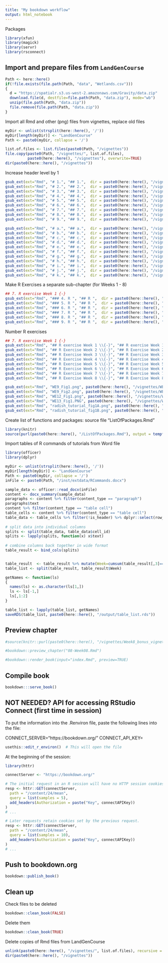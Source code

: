 ```yaml
---
title: "My bookdown workflow"
output: html_notebook
---
```


Packages

```r
library(xfun)
library(magick)
library(servr)
library(rsconnect)
```

## Import and prepare files from `LandGenCourse`

```r
Path <- here::here()
if(!file.exists(file.path(Path, "data", "Wetlands.csv")))
{
  d = "https://spatialr.s3.us-west-2.amazonaws.com/Gravity/data.zip"
  download.file(d, destfile=file.path(Path, "data.zip"), mode="wb")
  unzip(file.path(Path, "data.zip"))
  file.remove(file.path(Path, "data.zip"))
}
```

Import all Rmd and other (png) files from vignettes, replace old files

```r
myDir <- unlist(strsplit(here::here(), '/'))
myDir[length(myDir)] <- "LandGenCourse"
Path <- paste0(myDir, collapse = '/')

list.of.files <- list.files(paste0(Path, "/vignettes"))
file.copy(paste0(Path, "/vignettes/", list.of.files), 
          paste0(here::here(), "/vignettes"), overwrite=TRUE)
dir(paste0(here::here(), "/vignettes"))

```

Increase header level by 1

```r
gsub_ext(ext="Rmd", "# 1.", "## 1.",  dir = paste0(here::here(), "/vignettes"))
gsub_ext(ext="Rmd", "# 2.", "## 2.",  dir = paste0(here::here(), "/vignettes"))
gsub_ext(ext="Rmd", "# 3.", "## 3.",  dir = paste0(here::here(), "/vignettes"))
gsub_ext(ext="Rmd", "# 4.", "## 4.",  dir = paste0(here::here(), "/vignettes"))
gsub_ext(ext="Rmd", "# 5.", "## 5.",  dir = paste0(here::here(), "/vignettes"))
gsub_ext(ext="Rmd", "# 6.", "## 6.",  dir = paste0(here::here(), "/vignettes"))
gsub_ext(ext="Rmd", "# 7.", "## 7.",  dir = paste0(here::here(), "/vignettes"))
gsub_ext(ext="Rmd", "# 8.", "## 8.",  dir = paste0(here::here(), "/vignettes"))
gsub_ext(ext="Rmd", "# 9.", "## 9.",  dir = paste0(here::here(), "/vignettes"))

gsub_ext(ext="Rmd", "# a.", "## a.",  dir = paste0(here::here(), "/vignettes"))
gsub_ext(ext="Rmd", "# b.", "## b.",  dir = paste0(here::here(), "/vignettes"))
gsub_ext(ext="Rmd", "# c.", "## c.",  dir = paste0(here::here(), "/vignettes"))
gsub_ext(ext="Rmd", "# d.", "## d.",  dir = paste0(here::here(), "/vignettes"))
gsub_ext(ext="Rmd", "# e.", "## e.",  dir = paste0(here::here(), "/vignettes"))
gsub_ext(ext="Rmd", "# f.", "## f.",  dir = paste0(here::here(), "/vignettes"))
gsub_ext(ext="Rmd", "# g.", "## g.",  dir = paste0(here::here(), "/vignettes"))
gsub_ext(ext="Rmd", "# h.", "## h.",  dir = paste0(here::here(), "/vignettes"))
gsub_ext(ext="Rmd", "# i.", "## i.",  dir = paste0(here::here(), "/vignettes"))
gsub_ext(ext="Rmd", "# j.", "## j.",  dir = paste0(here::here(), "/vignettes"))
gsub_ext(ext="Rmd", "# k.", "## k.",  dir = paste0(here::here(), "/vignettes"))

```

Make R Exercises a separate sub-chapter (for Weeks 1 - 8)

```r
## 7. R exercise Week 1 {-}
gsub_ext(ext="Rmd", "### 4. R ", "## R ",  dir = paste0(here::here(), "/vignettes"))
gsub_ext(ext="Rmd", "### 5. R ", "## R ",  dir = paste0(here::here(), "/vignettes"))
gsub_ext(ext="Rmd", "### 6. R ", "## R ",  dir = paste0(here::here(), "/vignettes"))
gsub_ext(ext="Rmd", "### 7. R ", "## R ",  dir = paste0(here::here(), "/vignettes"))
gsub_ext(ext="Rmd", "### 8. R ", "## R ",  dir = paste0(here::here(), "/vignettes"))
gsub_ext(ext="Rmd", "### 9. R ", "## R ",  dir = paste0(here::here(), "/vignettes"))
```

Number R exercises


```r
## 7. R exercise Week 1 {-}
gsub_ext(ext="Rmd", "## R exercise Week 1 \\{-}", "## R exercise Week 1",  dir = paste0(here::here(), "/vignettes"))
gsub_ext(ext="Rmd", "## R Exercise Week 2 \\{-}", "## R Exercise Week 2",  dir = paste0(here::here(), "/vignettes"))
gsub_ext(ext="Rmd", "## R Exercise Week 3 \\{-}", "## R Exercise Week 3",  dir = paste0(here::here(), "/vignettes"))
gsub_ext(ext="Rmd", "## R Exercise Week 4 \\{-}", "## R Exercise Week 4",  dir = paste0(here::here(), "/vignettes"))
gsub_ext(ext="Rmd", "## R Exercise Week 5 \\{-}", "## R Exercise Week 5",  dir = paste0(here::here(), "/vignettes"))
gsub_ext(ext="Rmd", "## R Exercise Week 6 \\{-}", "## R Exercise Week 6",  dir = paste0(here::here(), "/vignettes"))
gsub_ext(ext="Rmd", "## R Exercise Week 7 \\{-}", "## R Exercise Week 7",  dir = paste0(here::here(), "/vignettes"))
gsub_ext(ext="Rmd", "## R Exercise Week 8 \\{-}", "## R Exercise Week 8",  dir = paste0(here::here(), "/vignettes"))
```

```r
gsub_ext(ext="Rmd", "WE9_Fig1.png", paste0(here::here(), "/vignettes/WE9_Fig1.png"),  dir = paste0(here::here(), "/vignettes"))
gsub_ext(ext="Rmd", "WE9_Fig2.png", paste0(here::here(), "/vignettes/WE9_Fig2.png"),  dir = paste0(here::here(), "/vignettes"))
gsub_ext(ext="Rmd", "WE12_Fig1.png", paste0(here::here(), "/vignettes/WE12_Fig1.png"),  dir = paste0(here::here(), "/vignettes"))
gsub_ext(ext="Rmd", "WE13_Fig1.PNG", paste0(here::here(), "/vignettes/WE13_Fig1.PNG"),  dir = paste0(here::here(), "/vignettes"))
gsub_ext(ext="Rmd", "radish_tutorial_fig1A.png", paste0(here::here(), "/vignettes/radish_tutorial_fig1A.png"),  dir = paste0(here::here(), "/vignettes"))
gsub_ext(ext="Rmd", "radish_tutorial_fig1B.png", paste0(here::here(), "/vignettes/radish_tutorial_fig1B.png"),  dir = paste0(here::here(), "/vignettes"))
```


Create list of functions and packages: source file "ListOfPackages.Rmd" 

```r
library(knitr)
source(purl(paste0(here::here(), "/ListOfPackages.Rmd"), output = tempfile()))
```


Import tables of R commands of tutorials from Word file


```r
library(officer)
library(dplyr)

myDir <- unlist(strsplit(here::here(), '/'))
myDir[length(myDir)] <- "LandGenCourse"
Path <- paste0(myDir, collapse = '/')
inFile <- paste0(Path, "/inst/extdata/RCommands.docx")

sample_data <- officer::read_docx(inFile)
content <- docx_summary(sample_data)
paragraphs <- content %>% filter(content_type == "paragraph")
paragraphs$text
content %>% filter(content_type == "table cell")
table_cells <- content %>% filter(content_type == "table cell")
table_data <- table_cells %>% filter(!is_header) %>% dplyr::select(row_id, cell_id, text)
 
# split data into individual columns
splits <- split(table_data, table_data$cell_id)
splits <- lapply(splits, function(x) x$text)
 
# combine columns back together in wide format
table_result <- bind_cols(splits)


table_result  <- table_result %>% mutate(Week=cumsum(table_result[,3]=="Comments"))
table_list <- split(table_result, table_result$Week)

getNames <- function(ls)
{
  names(ls) <- as.character(ls[1,])
  ls <- ls[-1,] 
  ls[,1:2]
}

table_list <- lapply(table_list, getNames)
saveRDS(table_list, paste0(here::here(), "/output/table_list.rds"))
```

## Preview chapter


```r
#source(knitr::purl(paste0(here::here(), "/vignettes/Week8_bonus_vignette.Rmd")))

#bookdown::preview_chapter("08-Week08.Rmd")

#bookdown::render_book(input="index.Rmd", preview=TRUE)
```



## Compile book

```r
bookdown:::serve_book()
```


## NOT NEEDED? API for accessing RStudio Connect (first time in session)

To put the information into the .Renviron file, paste the following lines into the file:

CONNECT_SERVER="https://bookdown.org/"
CONNECT_API_KEY=

```r
usethis::edit_r_environ()  # This will open the file
```

At the beginning of the session:

```r
library(httr)

connectServer <- "https://bookdown.org/"

# The initial request in an R session will have no HTTP session cookies.
resp <- httr::GET(connectServer, 
  path = "/content/24/mean",
  query = list(samples = 5),
  add_headers(Authorization = paste("Key", connectAPIKey))
)
# ...

# Later requests retain cookies set by the previous request.
resp <- httr::GET(connectServer, 
  path = "/content/24/mean",
  query = list(samples = 10),
  add_headers(Authorization = paste("Key", connectAPIKey))
)
# ...
```


## Push to bookdown.org

```r
bookdown::publish_book()
```

## Clean up

Check files to be deleted

```r
bookdown::clean_book(FALSE)
```

Delete them

```r
bookdown::clean_book(TRUE)
```

Delete copies of Rmd files from LandGenCourse

```r
unlink(paste0(here::here(), "/vignettes/", list.of.files), recursive = FALSE)
dir(paste0(here::here(), "/vignettes"))
```

